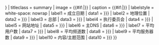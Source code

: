 {{Infobox
| bodyclass  = vevent
| title      = {{{title|{{{name|<includeonly>{{PAGENAME}}</includeonly>}}}}}}
| titleclass = summary
| image      = {{#if:{{{collapsible|}}}|{{hidden begin|title=Image|titlestyle=text-align:center}}}}{{{image|}}}
| caption    = {{{caption|}}}{{#if:{{{collapsible|}}}|{{hidden end}}}}
| labelstyle = white-space: nowrap
| label1     = 成立日期
| data1      = {{{founded on|{{{founded_on<includeonly>|</includeonly>}}}}}}
| label2     = 地理位置
| data2      = {{{located in|{{{located_in<includeonly>|</includeonly>}}}}}}
| label3     = 总部
| data3      = {{{based in|{{{based_in<includeonly>|</includeonly>}}}}}}
| label4     = 执行委员会
| data4      = {{{executive board|{{{executive_board<includeonly>|</includeonly>}}}}}}
| label5     = 网站地址
| data5      = {{{website url|{{{website_url<includeonly>|</includeonly>}}}}}}
| label6     = 主DNS
| data6      = {{{primary dns|{{{primary_dns<includeonly>|</includeonly>}}}}}}
| label7     = 平均用户数
| data7      = {{{average users|{{{average_users<includeonly>|</includeonly>}}}}}}
| label8     = 平均频道数
| data8      = {{{average channels|{{{average_channels<includeonly>|</includeonly>}}}}}}
| label9     = 平均服务器数
| data9      = {{{average servers|{{{average_servers<includeonly>|</includeonly>}}}}}}
| label10    = 内容/主题范围
| data10     = {{{main content|{{{main_content<includeonly>|</includeonly>}}}}}}
}}<noinclude>
{{documentation}}
</noinclude>
